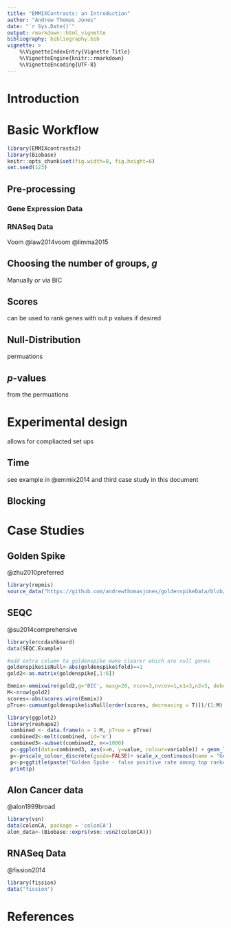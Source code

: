 ```yaml
---
title: "EMMIXContrasts: an Introduction"
author: "Andrew Thomas Jones"
date: "`r Sys.Date()`"
output: rmarkdown::html_vignette
bibliography: bibliography.bib
vignette: >
    %\VignetteIndexEntry{Vignette Title}
    %\VignetteEngine{knitr::rmarkdown}
    %\VignetteEncoding{UTF-8}
---
```


# Introduction

# Basic Workflow

```r
library(EMMIXcontrasts2)
library(Biobase)
knitr::opts_chunk$set(fig.width=8, fig.height=6) 
set.seed(123)
```
## Pre-processing

### Gene Expression Data

### RNASeq Data
Voom
@law2014voom
@limma2015

## Choosing the number of groups, *g*

Manually or via BIC



## Scores

can be used to rank genes with out p values if desired

## Null-Distribution

permuations

## *p*-values

from the permuations

# Experimental design

allows for compliacted set ups

## Time

see example in @emmix2014  and third case study in this document

## Blocking



# Case Studies

## Golden Spike
@zhu2010preferred
```r
library(repmis)
source_data("https://github.com/andrewthomasjones/goldenspikeData/blob/master/goldenspike.Rdata?raw=true")
```
## SEQC

@su2014comprehensive
```r
library(erccdashboard)
data(SEQC.Example)
```


```r
#add extra column to goldenspike make clearer which are null genes
goldenspike$isNull<-abs(goldenspike$fold)==1
gold2<-as.matrix(goldenspike[,1:6])

Emmix<-emmixwire(gold2,g='BIC', maxg=20, ncov=3,nvcov=1,n1=3,n2=3, debug=0,itmax=100,epsilon=1e-4)
M<-nrow(gold2)
scores<-abs(scores.wire(Emmix))
pTrue<-cumsum(goldenspike$isNull[order(scores, decreasing = T)])/(1:M)
```


```r
library(ggplot2)
library(reshape2)
 combined <- data.frame(n = 1:M, pTrue = pTrue)
 combined2<-melt(combined, id='n')
 combined3<-subset(combined2, n<=1000)
 p<-ggplot(data=combined3, aes(x=n, y=value, colour=variable)) + geom_line()
 p<-p+scale_colour_discrete(guide=FALSE)+ scale_x_continuous(name = "Gene Rank")+ scale_y_continuous(name = "FPR")+theme_classic() 
 p<-p+ggtitle(paste("Golden Spike - false positive rate among top ranked genes"))
 print(p)
```


## Alon Cancer data
@alon1999broad
```r
library(vsn)
data(colonCA, package = 'colonCA')
alon_data<-(Biobase::exprs(vsn::vsn2(colonCA)))
```

## RNASeq Data
@fission2014
```r
library(fission)
data("fission")
```
# References